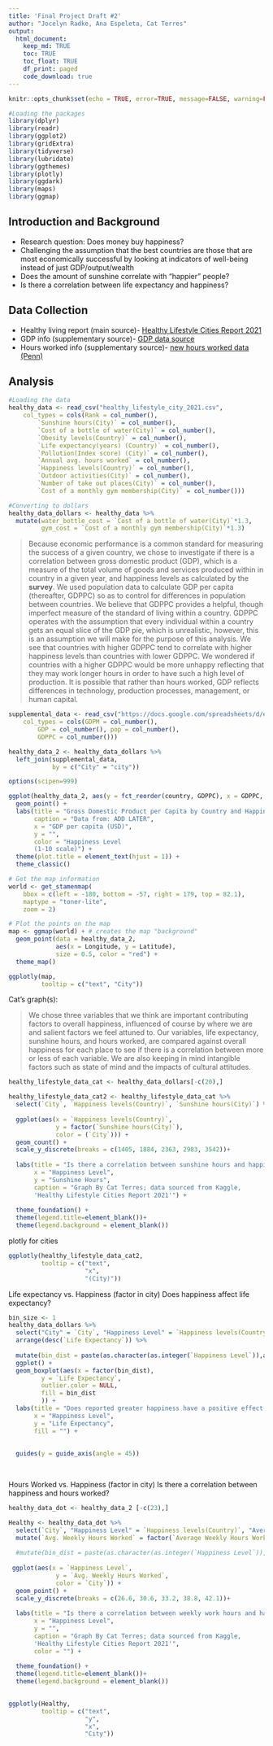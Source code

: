 ```yaml
---
title: 'Final Project Draft #2'
author: "Jocelyn Radke, Ana Espeleta, Cat Terres"
output: 
  html_document:
    keep_md: TRUE
    toc: TRUE
    toc_float: TRUE
    df_print: paged
    code_download: true
---
```


```r
knitr::opts_chunk$set(echo = TRUE, error=TRUE, message=FALSE, warning=FALSE)
```

```r
#Loading the packages
library(dplyr)
library(readr)
library(ggplot2)
library(gridExtra)
library(tidyverse)
library(lubridate) 
library(ggthemes)
library(plotly)
library(ggdark)
library(maps)
library(ggmap)
```

## Introduction and Background

- Research question: Does money buy happiness?
- Challenging the assumption that the best countries are those that are most economically successful by looking at indicators of well-being instead of just GDP/output/wealth
- Does the amount of sunshine correlate with "happier" people?
- Is there a correlation between life expectancy and happiness?

## Data Collection
- Healthy living report (main source)- [Healthy Lifestyle Cities Report 2021](https://www.kaggle.com/datasets/prasertk/healthy-lifestyle-cities-report-2021)
- GDP info (supplementary source)- [GDP data source](https://worldpopulationreview.com/countries/countries-by-gdp)
- Hours worked info (supplementary source)- [new hours worked data (Penn)](https://worldpopulationreview.com/country-rankings/average-work-week-by-country)

## Analysis

```r
#Loading the data
healthy_data <- read_csv("healthy_lifestyle_city_2021.csv", 
    col_types = cols(Rank = col_number(), 
        `Sunshine hours(City)` = col_number(), 
        `Cost of a bottle of water(City)` = col_number(), 
        `Obesity levels(Country)` = col_number(), 
        `Life expectancy(years) (Country)` = col_number(), 
        `Pollution(Index score) (City)` = col_number(), 
        `Annual avg. hours worked` = col_number(), 
        `Happiness levels(Country)` = col_number(), 
        `Outdoor activities(City)` = col_number(),
        `Number of take out places(City)` = col_number(), 
        `Cost of a monthly gym membership(City)` = col_number()))

#Converting to dollars
healthy_data_dollars <- healthy_data %>% 
  mutate(water_bottle_cost = `Cost of a bottle of water(City)`*1.3,
         gym_cost = `Cost of a monthly gym membership(City)`*1.3)
```

> Because economic performance is a common standard for measuring the success of a given country, we chose to investigate if there is a correlation between gross domestic product (GDP), which is a measure of the total volume of goods and services produced within in country in a given year, and happiness levels as calculated by the **survey**. We used population data to calculate GDP per capita (thereafter, GDPPC) so as to control for differences in population between countries. We believe that GDPPC provides a helpful, though imperfect measure of the standard of living within a country. GDPPC operates with the assumption that every individual within a country gets an equal slice of the GDP pie, which is unrealistic, however, this is an assumption we will make for the purpose of this analysis. We see that countries with higher GDPPC tend to correlate with higher happiness levels than countries with lower GDPPC. We wondered if countries with a higher GDPPC would be more unhappy reflecting that they may work longer hours in order to have such a high level of production. It is possible that rather than hours worked, GDP reflects differences in technology, production processes, management, or human capital.    


```r
supplemental_data <- read_csv("https://docs.google.com/spreadsheets/d/e/2PACX-1vQL_6se7aBLQSP92RgP5DkvQ_quTyzsTxskf9ZFpvE_5ifMS5whQ1Lr0JRNMtd1ZGAaVXlEEMECPMHr/pub?output=csv", 
    col_types = cols(GDPM = col_number(), 
        GDP = col_number(), pop = col_number(), 
        GDPPC = col_number()))

healthy_data_2 <- healthy_data_dollars %>% 
  left_join(supplemental_data,
            by = c("City" = "city"))

options(scipen=999)

ggplot(healthy_data_2, aes(y = fct_reorder(country, GDPPC), x = GDPPC, color = `Happiness levels(Country)`)) +
  geom_point() +
  labs(title = "Gross Domestic Product per Capita by Country and Happiness Level",
       caption = "Data from: ADD LATER",
       x = "GDP per capita (USD)",
       y = "",
       color = "Happiness Level 
       (1-10 scale)") +
  theme(plot.title = element_text(hjust = 1)) +
  theme_classic() 
```

```r
# Get the map information
world <- get_stamenmap(
    bbox = c(left = -180, bottom = -57, right = 179, top = 82.1), 
    maptype = "toner-lite",
    zoom = 2)

# Plot the points on the map
map <- ggmap(world) + # creates the map "background"
  geom_point(data = healthy_data_2, 
             aes(x = Longitude, y = Latitude), 
             size = 0.5, color = "red") +
  theme_map()

ggplotly(map,
         tooltip = c("text", "City"))
```


Cat's graph(s):

> We chose three variables that we think are important contributing factors to overall happiness, influenced of course by where we are and salient factors we feel attuned to. Our variables, life expectancy, sunshine hours, and hours worked, are compared against overall happiness for each place to see if there is a correlation between more or less of each variable. We are also keeping in mind intangible factors such as state of mind and the impacts of cultural attitudes. 

```r
healthy_lifestyle_data_cat <- healthy_data_dollars[-c(20),]

healthy_lifestyle_data_cat2 <- healthy_lifestyle_data_cat %>% 
  select(`City`, `Happiness levels(Country)`, `Sunshine hours(City)`) %>% 
  
  ggplot(aes(x = `Happiness levels(Country)`, 
             y = factor(`Sunshine hours(City)`), 
             color = (`City`))) +
  geom_count() +
  scale_y_discrete(breaks = c(1405, 1884, 2363, 2983, 3542))+
  
  labs(title = "Is there a correlation between sunshine hours and happiness levels?",
       x = "Happiness Level",
       y = "Sunshine Hours",
       caption = "Graph By Cat Terres; data sourced from Kaggle, 
       'Healthy Lifestyle Cities Report 2021'") +
  
  theme_foundation() +
  theme(legend.title=element_blank())+
  theme(legend.background = element_blank())
```

plotly for cities
```r
ggplotly(healthy_lifestyle_data_cat2,
         tooltip = c("text", 
                     "x",
                     "(City)"))
```

Life expectancy vs. Happiness (factor in city)
Does happiness affect life expectancy?

```r
bin_size <- 1
healthy_data_dollars %>% 
  select("City" = `City`, "Happiness Level" = `Happiness levels(Country)`, "Life Expectancy" = `Life expectancy(years) (Country)`) %>% 
  arrange(desc(`Life Expectancy`)) %>% 
 
  mutate(bin_dist = paste(as.character(as.integer(`Happiness Level`)),as.character(as.integer(`Happiness Level`+1)), sep = "-")) %>%  
  ggplot() +
  geom_boxplot(aes(x = factor(bin_dist), 
         y = `Life Expectancy`,
         outlier.color = NULL,
         fill = bin_dist
         )) +
  labs(title = "Does reported greater happiness have a positive effect on life expectancy?",
       x = "Happiness Level",
       y = "Life Expectancy",
       fill = "") +
  
  
  guides(y = guide_axis(angle = 45))
  
  
```

Hours Worked vs. Happiness (factor in city)
Is there a correlation between happiness and hours worked?


```r
healthy_data_dot <- healthy_data_2 [-c(23),]

Healthy <- healthy_data_dot %>% 
  select(`City`, "Happiness Level" = `Happiness levels(Country)`, "Average Weekly Hours Worked" = `Hours Worked`) %>% 
  mutate(`Avg. Weekly Hours Worked` = factor(`Average Weekly Hours Worked`)) %>% 
  
  #mutate(bin_dist = paste(as.character(as.integer(`Happiness Level`)),as.character(as.integer(`Happiness Level`+1)), sep = "-")) %>% 
  
 ggplot(aes(x = `Happiness Level`, 
             y = `Avg. Weekly Hours Worked`, 
             color = `City`)) +
  geom_point() +
  scale_y_discrete(breaks = c(26.6, 30.6, 33.2, 38.8, 42.1))+
  
  labs(title = "Is there a correlation between weekly work hours and happiness levels?",
       x = "Happiness Level",
       y = "",
       caption = "Graph By Cat Terres; data sourced from Kaggle, 
       'Healthy Lifestyle Cities Report 2021'",
       color = "") +
  
  theme_foundation() +
  theme(legend.title=element_blank())+
  theme(legend.background = element_blank()) 
  
```

```r
ggplotly(Healthy,
         tooltip = c("text",
                     "y",
                     "x",
                     "City"))
```